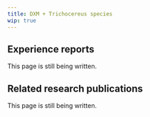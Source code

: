 ---
title: DXM + Trichocereus species
wip: true
---

## Experience reports

This page is still being written.

## Related research publications

This page is still being written.

